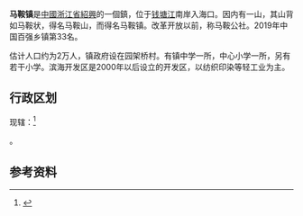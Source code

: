{{中国乡级行政区|33/06/21/104/000}}
'''马鞍镇'''是[[中國|中國]][[浙江省|浙江省]][[紹興|紹興]]的一個鎮，位于[[钱塘江|钱塘江]]南岸入海口。因内有一山，其山背如马鞍状，得名马鞍山，而得名马鞍镇。改革开放以前，称马鞍公社。2019年中国百强乡镇第33名。

估计人口约为2万人，镇政府设在园架桥村。有镇中学一所，中心小学一所，另有若干小学。滨海开发区是2000年以后设立的开发区，以纺织印染等轻工业为主。

==行政区划==
现辖：<ref>{{PRC admin/ref sgc|33/06/21/104/000}}</ref>

{{PRC admin/children|33/06/21/104/000}}。

==参考资料==
{{reflist}}

{{PRC admin/navcat|33/06/21/104/000}}